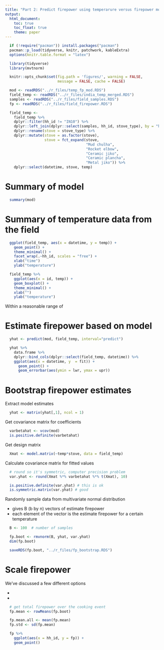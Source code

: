 ```yaml
---
title: "Part 2: Predict firepower using temperarure versus firepower models"
output:
  html_document:
    toc: true
    toc_float: true
    theme: paper
---
```


```r
  if (!require("pacman")) install.packages("pacman")
  pacman::p_load(tidyverse, knitr, patchwork, kableExtra)
  options(knitr.table.format = "latex")
```

```r
  library(tidyverse)
  library(mvtnorm)
```

```r
  knitr::opts_chunk$set(fig.path = 'figures/', warning = FALSE,
                        message = FALSE, cache = FALSE)
```

```r
  mod <- readRDS("../r_files/temp_fp_mod.RDS")
  field_temp <- readRDS("../r_files/india_temp_merged.RDS")
  samples <- readRDS("../r_files/field_samples.RDS")
  fp <- readRDS("../r_files/field_firepower.RDS")
```

```r
  field_temp <-
    field_temp %>%
    dplyr::filter(hh_id != "IN10") %>%
    dplyr::left_join(dplyr::select(samples, hh_id, stove_type), by = "hh_id") %>%
    dplyr::rename(stove = stove_type) %>%
    dplyr::mutate(stove = as.factor(stove),
                  stove = fct_expand(stove,
                                     "Mud chulha",
                                     "Rocket elbow",
                                     "Ceramic jiko",
                                     "Ceramic plancha",
                                     "Metal jiko")) %>%
    dplyr::select(datetime, stove, temp)
```

# Summary of model

```r
  summary(mod)
```

# Summary of temperature data from the field

```r
  ggplot(field_temp, aes(x = datetime, y = temp)) +
    geom_point() +
    theme_minimal() +
    facet_wrap(.~hh_id, scales = "free") +
    xlab("time")
    ylab("temperature")
```

```r
  field_temp %>%
    ggplot(aes(x = id, temp)) +
    geom_boxplot() +
    theme_minimal() +
    xlab("")
    ylab("temperature")
```

Within a reasonable range of 

# Estimate firepower based on model

```r
  yhat <- predict(mod, field_temp, interval="predict")
```

```r
  yhat %>%
    data.frame %>%
    dplyr::bind_cols(dplyr::select(field_temp, datetime)) %>%
    ggplot(aes(x = datetime, y  = fit)) +
      geom_point() +
      geom_errorbar(aes(ymin = lwr, ymax = upr))
```

# Bootstrap firepower estimates

Extract model estimates

```r
  yhat <- matrix(yhat[,1], ncol = 1)
```

Get covariance matrix for coefficients

```r
  varbetahat <- vcov(mod)
  is.positive.definite(varbetahat)
```

Get design matrix

```r
  Xmat <- model.matrix(~temp*stove, data = field_temp)
```

Calculate covariance matrix for fitted values

```r
  # round so it's symmetric, computer precision problem
  var.yhat <- round(Xmat %*% varbetahat %*% t(Xmat), 10)

  is.positive.definite(var.yhat) # this is ok
  is.symmetric.matrix(var.yhat) # good
```

Randomly sample data from multivariate normal distribution

* gives B (b by n) vectors of estimate firepower
* each element of the vector is the estimate firepower for a certain temperature

```r
  B <- 100  # number of samples

  fp.boot <- rmvnorm(B, yhat, var.yhat)
  dim(fp.boot)
```

```r
  saveRDS(fp.boot, "../r_files/fp_bootstrap.RDS")
```

# Scale firepower

We've discussed a few different options

* 
* 

```r
  # get total firepower over the cooking event
  fp.mean <- rowMeans(fp.boot)
```

```r
  fp.mean.all <- mean(fp.mean)
  fp.std <- sd(fp.mean)
```

```r
  fp %>%
    ggplot(aes(x = hh_id, y = fp)) +
    geom_point()
```

